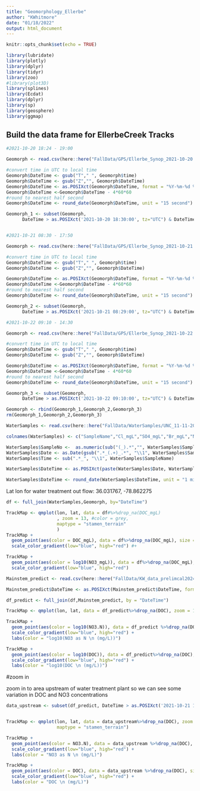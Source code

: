 ```yaml
---
title: "Geomorphology_Ellerbe"
author: "KWhitmore"
date: "01/18/2022"
output: html_document
---
```


```r
knitr::opts_chunk$set(echo = TRUE)

library(lubridate)
library(plotly)
library(dplyr)
library(tidyr)
library(zoo)
#library(plot3D)
library(splines)
library(Ecdat)
library(dplyr)
library(sp)
library(geosphere)
library(ggmap)
```

## Build the  data frame for EllerbeCreek Tracks


```r

#2021-10-20 18:24 - 19:00

Geomorph <- read.csv(here::here("FallData/GPS/Ellerbe_Synop_2021-10-20.csv"), skip = 42)[,3:6]

#convert time in UTC to local time
Geomorph$DateTime <- gsub("T"," ", Geomorph$time)
Geomorph$DateTime <- gsub("Z","", Geomorph$DateTime)
Geomorph$DateTime <- as.POSIXct(Geomorph$DateTime, format = "%Y-%m-%d %H:%M:%S", tz = "UTC" )
Geomorph$DateTime <-Geomorph$DateTime - 4*60*60 
#round to nearest half second
Geomorph$DateTime <- round_date(Geomorph$DateTime, unit = "15 second")

Geomorph_1 <- subset(Geomorph,
      DateTime > as.POSIXct('2021-10-20 18:30:00', tz="UTC") & DateTime < as.POSIXct('2021-10-20 19:00:00', tz="UTC"))


#2021-10-21 08:30 - 17:50

Geomorph <- read.csv(here::here("FallData/GPS/Ellerbe_Synop_2021-10-21.csv"), skip = 42)[,3:6]

#convert time in UTC to local time
Geomorph$DateTime <- gsub("T"," ", Geomorph$time)
Geomorph$DateTime <- gsub("Z","", Geomorph$DateTime)

Geomorph$DateTime <- as.POSIXct(Geomorph$DateTime, format = "%Y-%m-%d %H:%M:%S", tz = "UTC" )
Geomorph$DateTime <-Geomorph$DateTime - 4*60*60 
#round to nearest half second
Geomorph$DateTime <- round_date(Geomorph$DateTime, unit = "15 second")

Geomorph_2 <- subset(Geomorph,
      DateTime > as.POSIXct('2021-10-21 08:29:00', tz="UTC") & DateTime < as.POSIXct('2021-10-21 17:50:00', tz="UTC"))

#2021-10-22 09:10 - 14:30

Geomorph <- read.csv(here::here("FallData/GPS/Ellerbe_Synop_2021-10-22.csv"), skip = 42)[,3:6]

#convert time in UTC to local time
Geomorph$DateTime <- gsub("T"," ", Geomorph$time)
Geomorph$DateTime <- gsub("Z","", Geomorph$DateTime)

Geomorph$DateTime <- as.POSIXct(Geomorph$DateTime, format = "%Y-%m-%d %H:%M:%S", tz = "UTC" )
Geomorph$DateTime <-Geomorph$DateTime - 4*60*60 
#round to nearest half second
Geomorph$DateTime <- round_date(Geomorph$DateTime, unit = "15 second")

Geomorph_3 <- subset(Geomorph,
      DateTime > as.POSIXct('2021-10-22 09:10:00', tz="UTC") & DateTime < as.POSIXct('2021-10-22 14:30:00', tz="UTC"))

Geomorph <- rbind(Geomorph_1,Geomorph_2,Geomorph_3)
rm(Geomorph_1,Geomorph_2,Geomorph_3)
```


```r
WaterSamples <- read.csv(here::here("FallData/WaterSamples/UNC_11-11-2021.csv"))

colnames(WaterSamples) <- c("SampleName","Cl_mgL","SO4_mgL","Br_mgL","NO3_mgL", "DOC_mgL","TDN_mgL")

WaterSamples$SampleNo <-  as.numeric(sub("(_).*","", WaterSamples$SampleName))
WaterSamples$Date <- as.Date(gsub(".*_(.+)_.*", "\\1", WaterSamples$SampleName), format = "%m-%d-%y")
WaterSamples$Time <- sub(".*_", "\\1", WaterSamples$SampleName)

WaterSamples$DateTime <- as.POSIXct(paste(WaterSamples$Date, WaterSamples$Time), format="%Y-%m-%d %H:%M", tz="UTC")

WaterSamples$DateTime <- round_date(WaterSamples$DateTime, unit = "1 minute")

```

Lat lon for water treatment out flow:
36.031767, -78.862275


```r
df <- full_join(WaterSamples,Geomorph, by="DateTime") 

TrackMap <- qmplot(lon, lat, data = df#%>%drop_na(DOC_mgL)
                   , zoom = 13, #color = grey,
                   maptype = "stamen_terrain"
                   ) 
TrackMap +
  geom_point(aes(color = DOC_mgL), data = df%>%drop_na(DOC_mgL), size = 3) +
  scale_color_gradient(low="blue", high="red") #+

TrackMap +
  geom_point(aes(color = log10(NO3_mgL)), data = df%>%drop_na(DOC_mgL), size = 3) +
  scale_color_gradient(low="blue", high="red") 


```

```r

Mainstem_predict <- read.csv(here::here("FallData/KW_data_prelimcal2024-06-18.csv"))%>%rename(DateTime = TIMESTAMP)

Mainstem_predict$DateTime <- as.POSIXct(Mainstem_predict$DateTime, format = "%Y-%m-%d %H:%M:%S", tz = "UTC" )

df_predict <- full_join(df,Mainstem_predict, by = "DateTime")

TrackMap <- qmplot(lon, lat, data = df_predict%>%drop_na(DOC), zoom = 13, maptype = "stamen_terrain") 

TrackMap +
  geom_point(aes(color = log10(NO3.N)), data = df_predict %>%drop_na(DOC), size = 2) +
  scale_color_gradient(low="blue", high="red") +
  labs(color = "log10(NO3 as N \n (mg/L))") 

TrackMap +
  geom_point(aes(color = log10(DOC)), data = df_predict%>%drop_na(DOC), size = 2) +
  scale_color_gradient(low="blue", high="red") +
  labs(color = "log10(DOC \n (mg/L))") 

```
#zoom in

zoom in to area upstream of water treatment plant so we can see some variation in DOC and NO3 concentrations

```r

data_upstream <- subset(df_predict, DateTime > as.POSIXct('2021-10-21 13:45:00', tz="UTC"))


TrackMap <- qmplot(lon, lat, data = data_upstream%>%drop_na(DOC), zoom = 13, 
                   maptype = "stamen_terrain") 

TrackMap +
  geom_point(aes(color = NO3.N), data = data_upstream %>%drop_na(DOC), size = 2) +
  scale_color_gradient(low="blue", high="red") +
  labs(color = "NO3 as N \n (mg/L)") 

TrackMap +
  geom_point(aes(color = DOC), data = data_upstream %>%drop_na(DOC), size = 2) +
  scale_color_gradient(low="blue", high="red") +
  labs(color = "DOC \n (mg/L)") 

```